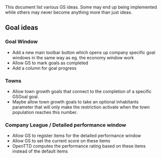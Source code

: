 This document list various GS ideas. Some may end up being implemented while others may never become anything more than just ideas.

== Goal ideas ==

=== Goal Window ===
* Add a new main toolbar button which opens up company specific goal windows in the same way as eg. the economy window work
* Allow GS to mark goals as completed
* Add a column for goal progress

=== Towns ===
* Allow town growth goals that connect to the completion of a specific GSGoal goal.
* Maybe allow town growth goals to take an optional inhabitants parameter that will only make the restriction activate when the town population reaches this number.

=== Company League / Detailed performance window ===
* Allow GS to register items for the detailed performance window
* Allow GS to set the current score on these items
* OpenTTD computes the performance rating based on these items instead of the default items